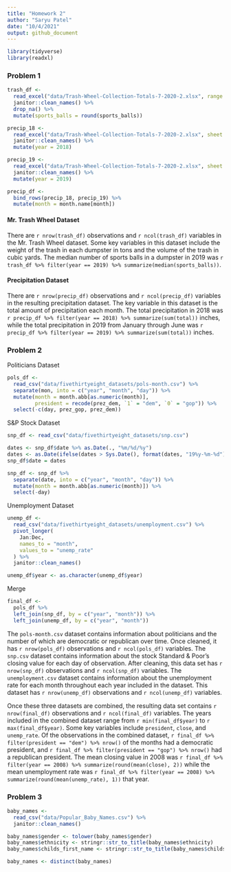 ```yaml
---
title: "Homework 2"
author: "Saryu Patel"
date: "10/4/2021"
output: github_document
---
```


```r
library(tidyverse)
library(readxl)
```

### Problem 1

```r
trash_df <- 
  read_excel("data/Trash-Wheel-Collection-Totals-7-2020-2.xlsx", range = "A2:N408") %>% 
  janitor::clean_names() %>% 
  drop_na() %>% 
  mutate(sports_balls = round(sports_balls))
```

```r
precip_18 <- 
  read_excel("data/Trash-Wheel-Collection-Totals-7-2020-2.xlsx", sheet = 7, range = "A2:B14") %>% 
  janitor::clean_names() %>% 
  mutate(year = 2018)

precip_19 <- 
  read_excel("data/Trash-Wheel-Collection-Totals-7-2020-2.xlsx", sheet = 6, range = "A2:B14") %>% 
  janitor::clean_names() %>% 
  mutate(year = 2019)

precip_df <- 
  bind_rows(precip_18, precip_19) %>% 
  mutate(month = month.name[month])
```

#### Mr. Trash Wheel Dataset

There are `r nrow(trash_df)` observations and `r ncol(trash_df)` variables in the Mr. Trash Wheel dataset. Some key variables in this dataset include the weight of the trash in each dumpster in tons and the volume of the trash in cubic yards. The median number of sports balls in a dumpster in 2019 was `r trash_df %>% filter(year == 2019) %>% summarize(median(sports_balls))`.

#### Precipitation Dataset

There are `r nrow(precip_df)` observations and `r ncol(precip_df)` variables in the resulting precipitation dataset. The key variable in this dataset is the total amount of precipitation each month. The total precipitation in 2018 was `r precip_df %>% filter(year == 2018) %>% summarize(sum(total))` inches, while the total precipitation in 2019 from January through June was `r precip_df %>% filter(year == 2019) %>% summarize(sum(total))` inches.


### Problem 2

Politicians Dataset

```r
pols_df <- 
  read_csv("data/fivethirtyeight_datasets/pols-month.csv") %>% 
  separate(mon, into = c("year", "month", "day")) %>% 
  mutate(month = month.abb[as.numeric(month)],
         president = recode(prez_dem, `1` = "dem", `0` = "gop")) %>% 
  select(-c(day, prez_gop, prez_dem))
```

S&P Stock Dataset

```r
snp_df <- read_csv("data/fivethirtyeight_datasets/snp.csv")

dates <- snp_df$date %>% as.Date(., "%m/%d/%y")
dates <- as.Date(ifelse(dates > Sys.Date(), format(dates, "19%y-%m-%d"), format(dates)))
snp_df$date = dates

snp_df <- snp_df %>% 
  separate(date, into = c("year", "month", "day")) %>% 
  mutate(month = month.abb[as.numeric(month)]) %>% 
  select(-day)
```

Unemployment Dataset

```r
unemp_df <- 
  read_csv("data/fivethirtyeight_datasets/unemployment.csv") %>% 
  pivot_longer(
    Jan:Dec,
    names_to = "month",
    values_to = "unemp_rate"
  ) %>% 
  janitor::clean_names()

unemp_df$year <- as.character(unemp_df$year)
```

Merge

```r
final_df <- 
  pols_df %>% 
  left_join(snp_df, by = c("year", "month")) %>% 
  left_join(unemp_df, by = c("year", "month"))
```

The `pols-month.csv` dataset contains information about politicians and the number of which are democratic or republican over time. Once cleaned, it has `r nrow(pols_df)` observations and `r ncol(pols_df)` variables. The `snp.csv` dataset contains information about the stock Standard & Poor's closing value for each day of observation. After cleaning, this data set has `r nrow(snp_df)` observations and `r ncol(snp_df)` variables. The `unemployment.csv` dataset contains information about the unemployment rate for each month throughout each year included in the dataset. This dataset has `r nrow(unemp_df)` observations and `r ncol(unemp_df)` variables. 


Once these three datasets are combined, the resulting data set contains `r nrow(final_df)` observations and `r ncol(final_df)` variables. The years included in the combined dataset range from `r min(final_df$year)` to `r max(final_df$year)`. Some key variables include `president`, `close`, and `unemp_rate`. Of the observations in the combined dataset, `r final_df %>% filter(president == "dem") %>% nrow()` of the months had a democratic president, and `r final_df %>% filter(president == "gop") %>% nrow()` had a republican president. The mean closing value in 2008 was `r final_df %>% filter(year == 2008) %>% summarize(round(mean(close), 2))` while the mean unemployment rate was `r final_df %>% filter(year == 2008) %>% summarize(round(mean(unemp_rate), 1))` that year.


### Problem 3

```r
baby_names <-
  read_csv("data/Popular_Baby_Names.csv") %>% 
  janitor::clean_names()

baby_names$gender <- tolower(baby_names$gender)
baby_names$ethnicity <- stringr::str_to_title(baby_names$ethnicity)
baby_names$childs_first_name <- stringr::str_to_title(baby_names$childs_first_name)

baby_names <- distinct(baby_names)
```

